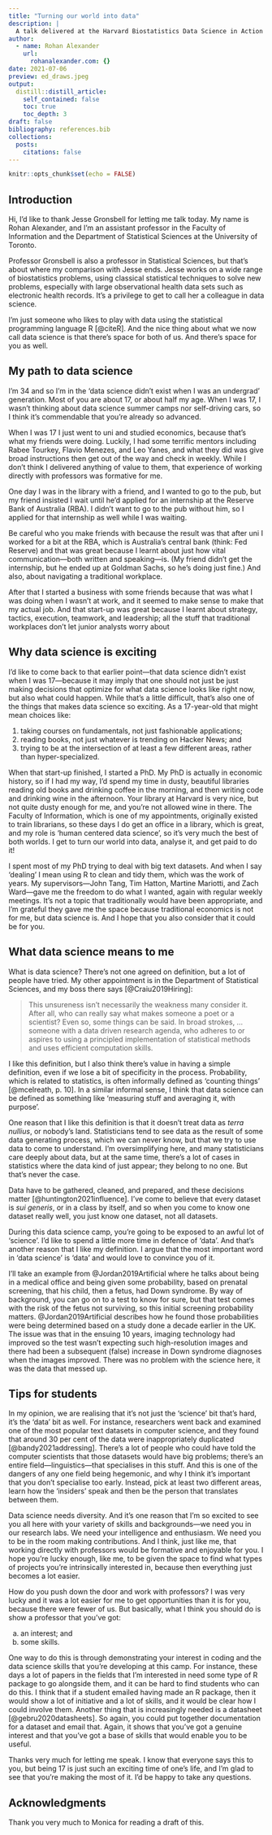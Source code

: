 ```yaml
---
title: "Turning our world into data"
description: |
  A talk delivered at the Harvard Biostatistics Data Science in Action Summer Camp, 7 July 2021, organised by Jesse Gronsbell.
author:
  - name: Rohan Alexander
    url:
      rohanalexander.com: {}
date: 2021-07-06
preview: ed_draws.jpeg
output:
  distill::distill_article:
    self_contained: false
    toc: true
    toc_depth: 3
draft: false
bibliography: references.bib
collections:
  posts:
    citations: false
---
```



```r
knitr::opts_chunk$set(echo = FALSE)
```


## Introduction 

Hi, I'd like to thank Jesse Gronsbell for letting me talk today. My name is Rohan Alexander, and I'm an assistant professor in the Faculty of Information and the Department of Statistical Sciences at the University of Toronto. 

Professor Gronsbell is also a professor in Statistical Sciences, but that's about where my comparison with Jesse ends. Jesse works on a wide range of biostatistics problems, using classical statistical techniques to solve new problems, especially with large observational health data sets such as electronic health records. It's a privilege to get to call her a colleague in data science. 

I'm just someone who likes to play with data using the statistical programming language R [@citeR]. And the nice thing about what we now call data science is that there's space for both of us. And there's space for you as well.

## My path to data science

I'm 34 and so I'm in the 'data science didn't exist when I was an undergrad' generation. Most of you are about 17, or about half my age. When I was 17, I wasn't thinking about data science summer camps nor self-driving cars, so I think it's commendable that you're already so advanced. 

When I was 17 I just went to uni and studied economics, because that's what my friends were doing. Luckily, I had some terrific mentors including Rabee Tourkey, Flavio Menezes, and Leo Yanes, and what they did was give broad instructions then get out of the way and check in weekly. While I don't think I delivered anything of value to them, that experience of working directly with professors was formative for me.

One day I was in the library with a friend, and I wanted to go to the pub, but my friend insisted I wait until he'd applied for an internship at the Reserve Bank of Australia (RBA). I didn't want to go to the pub without him, so I applied for that internship as well while I was waiting. 

Be careful who you make friends with because the result was that after uni I worked for a bit at the RBA, which is Australia's central bank (think: Fed Reserve) and that was great because I learnt about just how vital communication---both written and speaking---is. (My friend didn't get the internship, but he ended up at Goldman Sachs, so he's doing just fine.) And also, about navigating a traditional workplace. 

After that I started a business with some friends because that was what I was doing when I wasn't at work, and it seemed to make sense to make that my actual job. And that start-up was great because I learnt about strategy, tactics, execution, teamwork, and leadership; all the stuff that traditional workplaces don't let junior analysts worry about

## Why data science is exciting

I'd like to come back to that earlier point---that data science didn't exist when I was 17---because it may imply that one should not just be just making decisions that optimize for what data science looks like right now, but also what could happen. While that's a little difficult, that's also one of the things that makes data science so exciting. As a 17-year-old that might mean choices like:

1. taking courses on fundamentals, not just fashionable applications;
2. reading books, not just whatever is trending on Hacker News; and 
3. trying to be at the intersection of at least a few different areas, rather than hyper-specialized.

When that start-up finished, I started a PhD. My PhD is actually in economic history, so if I had my way, I'd spend my time in dusty, beautiful libraries reading old books and drinking coffee in the morning, and then writing code and drinking wine in the afternoon. Your library at Harvard is very nice, but not quite dusty enough for me, and you're not allowed wine in there. The Faculty of Information, which is one of my appointments, originally existed to train librarians, so these days I do get an office in a library, which is great, and my role is 'human centered data science', so it's very much the best of both worlds. I get to turn our world into data, analyse it, and get paid to do it!

I spent most of my PhD trying to deal with big text datasets. And when I say 'dealing' I mean using R to clean and tidy them, which was the work of years. My supervisors---John Tang, Tim Hatton, Martine Mariotti, and Zach Ward---gave me the freedom to do what I wanted, again with regular weekly meetings. It's not a topic that traditionally would have been appropriate, and I'm grateful they gave me the space because traditional economics is not for me, but data science is. And I hope that you also consider that it could be for you.

## What data science means to me

What is data science? There's not one agreed on definition, but a lot of people have tried. My other appointment is in the Department of Statistical Sciences, and my boss there says [@Craiu2019Hiring]:

> This unsureness isn't necessarily the weakness many consider it. After all, who can really say what makes someone a poet or a scientist? Even so, some things can be said. In broad strokes, ... someone with a data driven research agenda, who adheres to or aspires to using a principled implementation of statistical methods and uses efficient computation skills.

I like this definition, but I also think there's value in having a simple definition, even if we lose a bit of specificity in the process. Probability, which is related to statistics, is often informally defined as 'counting things' [@mcelreath, p. 10]. In a similar informal sense, I think that data science can be defined as something like 'measuring stuff and averaging it, with purpose'. 

One reason that I like this definition is that it doesn't treat data as *terra nullius*, or nobody's land. Statisticians tend to see data as the result of some data generating process, which we can never know, but that we try to use data to come to understand. I'm oversimplifying here, and many statisticians care deeply about data, but at the same time, there's a lot of cases in statistics where the data kind of just appear; they belong to no one. But that's never the case. 

Data have to be gathered, cleaned, and prepared, and these decisions matter [@huntington2021influence]. I've come to believe that every dataset is *sui generis*, or in a class by itself, and so when you come to know one dataset really well, you just know one dataset, not all datasets.

During this data science camp, you're going to be exposed to an awful lot of 'science'. I'd like to spend a little more time in defence of 'data'. And that's another reason that I like my definition. I argue that the most important word in 'data science' is 'data' and would love to convince you of it.

I'll take an example from @Jordan2019Artificial where he talks about being in a medical office and being given some probability, based on prenatal screening, that his child, then a fetus, had Down syndrome. By way of background, you can go on to a test to know for sure, but that test comes with the risk of the fetus not surviving, so this initial screening probability matters. @Jordan2019Artificial describes how he found those probabilities were being determined based on a study done a decade earlier in the UK. The issue was that in the ensuing 10 years, imaging technology had improved so the test wasn't expecting such high-resolution images and there had been a subsequent (false) increase in Down syndrome diagnoses when the images improved. There was no problem with the science here, it was the data that messed up.

## Tips for students

In my opinion, we are realising that it's not just the 'science' bit that's hard, it's the 'data' bit as well. For instance, researchers went back and examined one of the most popular text datasets in computer science, and they found that around 30 per cent of the data were inappropriately duplicated [@bandy2021addressing]. There's a lot of people who could have told the computer scientists that those datasets would have big problems; there's an entire field---linguistics---that specialises in this stuff. And this is one of the dangers of any one field being hegemonic, and why I think it's important that you don't specialise too early. Instead, pick at least two different areas, learn how the 'insiders' speak and then be the person that translates between them.

Data science needs diversity. And it's one reason that I'm so excited to see you all here with your variety of skills and backgrounds---we need you in our research labs. We need your intelligence and enthusiasm. We need you to be in the room making contributions. And I think, just like me, that working directly with professors would be formative and enjoyable for you. I hope you're lucky enough, like me, to be given the space to find what types of projects you're intrinsically interested in, because then everything just becomes a lot easier.

How do you push down the door and work with professors? I was very lucky and it was a lot easier for me to get opportunities than it is for you, because there were fewer of us. But basically, what I think you should do is show a professor that you've got: 

a) an interest; and
b) some skills.

One way to do this is through demonstrating your interest in coding and the data science skills that you're developing at this camp. For instance, these days a lot of papers in the fields that I'm interested in need some type of R package to go alongside them, and it can be hard to find students who can do this. I think that if a student emailed having made an R package, then it would show a lot of initiative and a lot of skills, and it would be clear how I could involve them. Another thing that is increasingly needed is a datasheet [@gebru2020datasheets]. So again, you could put together documentation for a dataset and email that. Again, it shows that you've got a genuine interest and that you've got a base of skills that would enable you to be useful.

Thanks very much for letting me speak. I know that everyone says this to you, but being 17 is just such an exciting time of one's life, and I'm glad to see that you're making the most of it. I'd be happy to take any questions.





## Acknowledgments {.appendix}

Thank you very much to Monica for reading a draft of this. 

